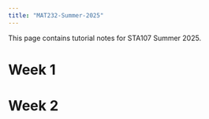 ```yaml
---
title: "MAT232-Summer-2025"
---
```


This page contains tutorial notes for STA107 Summer 2025.

# Week 1

# Week 2